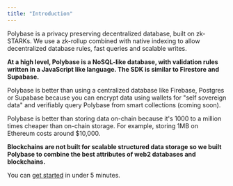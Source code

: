 ```yaml
---
title: "Introduction"
---
```


Polybase is a privacy preserving decentralized database, built on zk-STARKs. We use a zk-rollup combined with native indexing to allow decentralized database rules, fast queries and scalable writes.

**At a high level, Polybase is a NoSQL-like database, with validation rules written in a JavaScript like language. The SDK is similar to Firestore and Supabase.**

Polybase is better than using a centralized database like Firebase, Postgres or Supabase because you can encrypt data using wallets for "self sovereign data" and verifiably query Polybase from smart collections (coming soon).

Polybase is better than storing data on-chain because it's 1000 to a million times cheaper than on-chain storage. For example, storing 1MB on Ethereum costs around $10,000.

**Blockchains are not built for scalable structured data storage so we built Polybase to combine the best attributes of web2 databases and blockchains.**

You can [get started](/get-started) in under 5 minutes.